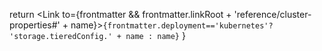 
  return <Link to={frontmatter && frontmatter.linkRoot + 'reference/cluster-properties#' + name}><code>{frontmatter.deployment=='kubernetes'? 'storage.tieredConfig.' + name : name}</code></Link>
}